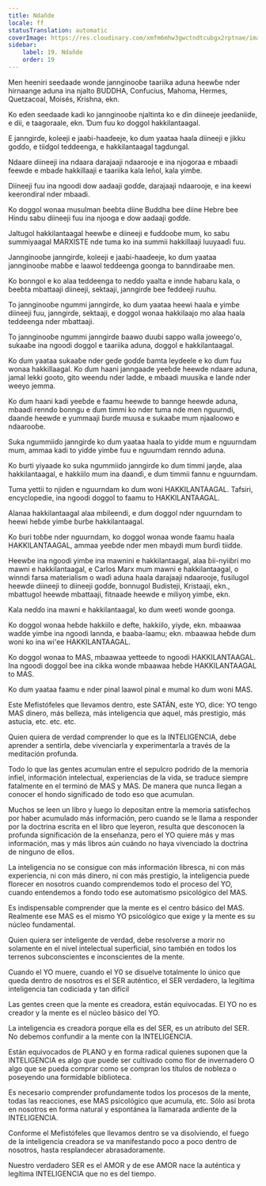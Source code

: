 ```yaml
---
title: Ndañde
locale: ff
statusTranslation: automatic
coverImage: https://res.cloudinary.com/xmfm6mhw3gwctndtcubgx2rptnae/image/upload/v1740337243/small_cover_educacion_fundamental_a051170f1c.webp
sidebar:
    label: 19. Ndañde
    order: 19
---
```

Men heeniri seedaade wonde jannginooɓe taariika aduna heewɓe nder hirnaange aduna ina njalto BUDDHA, Confucius, Mahoma, Hermes, Quetzacoal, Moisés, Krishna, ekn.

Ko eɗen seedaade kadi ko jannginooɓe njaltinta ko e ɗin diineeje jeeɗaniiɗe, e dii, e taagoraale, ekn. Ɗum fuu ko doggol hakkilantaagal.

E janngirɗe, koleeji e jaaɓi-haaɗeeje, ko ɗum yaataa haala diineeji e jikku goɗɗo, e tiiɗgol teddeenga, e hakkilantaagal tagdungal.

Ndaare diineeji ina ndaara darajaaji ndaarooje e ina njogoraa e mbaadi feewde e mbaɗe hakkillaaji e taariika kala leñol, kala yimɓe.

Diineeji fuu ina ngoodi dow aadaaji goɗɗe, darajaaji ndaarooje, e ina keewi keerondiral nder mbaadi.

Ko doggol wonaa musulman ɓeeɓta diine Buddha bee diine Hebre bee Hindu sabu diineeji fuu ina njooga e dow aadaaji goɗɗe.

Jaltugol hakkilantaagal heewɓe e diineeji e fuɗɗooɓe mum, ko sabu summiyaagal MARXISTE nde tuma ko ina summii hakkillaaji luuyaaɗi fuu.

Jannginooɓe janngirɗe, koleeji e jaaɓi-haaɗeeje, ko ɗum yaataa jannginooɓe maɓɓe e laawol teddeenga goonga to banndiraaɓe men.

Ko bonngol e ko alaa teddeenga to neɗɗo yaalta e innde habaru kala, o ɓeeɓta mbattaaji diineeji, sektaaji, janngirɗe bee feddeeji ruuhu.

To jannginooɓe ngummi janngirɗe, ko ɗum yaataa heewi haala e yimɓe diineeji fuu, janngirɗe, sektaaji, e doggol wonaa hakkilaajo mo alaa haala teddeenga nder mbattaaji.

To jannginooɓe ngummi janngirɗe ɓaawo duuɓi sappo walla joweego'o, sukaaɓe ina ngoodi doggol e taariika aduna, doggol e hakkilantaagal.

Ko ɗum yaataa sukaaɓe nder geɗe goɗɗe ɓamta leyɗeele e ko ɗum fuu wonaa hakkillaagal. Ko ɗum haani janngaade yeeɓde heewde ndaare aduna, jamal lekki gooto, gito weendu nder ladde, e mbaadi muusika e lanɗe nder weeyo jemma.

Ko ɗum haani kadi yeeɓde e faamu heewde to bannge heewde aduna, mbaadi renndo bonngu e ɗum timmi ko nder tuma nde men nguurndi, daande heewde e yummaaji ɓurɗe muusa e sukaaɓe mum njaaloowo e ndaarooɓe.

Suka ngummiiɗo janngirɗe ko ɗum yaataa haala to yiɗde mum e nguurndam mum, ammaa kadi to yiɗde yimɓe fuu e nguurndam renndo aduna.

Ko ɓurti yiyaade ko suka ngummiiɗo janngirɗe ko ɗum timmi jaŋde, alaa hakkilantaagal, e hakkiilo mum ina ɗaanɗi, e ɗum timmii fannu e nguurndam.

Tuma yettii to njiɗen e nguurndam ko ɗum woni HAKKILANTAAGAL. Tafsiri, encyclopedie, ina ngoodi doggol to faamu to HAKKILANTAAGAL.

Alanaa hakkilantaagal alaa mbileendi, e ɗum doggol nder nguurndam to heewi heɓde yimɓe ɓurɓe hakkilantaagal.

Ko ɓuri toɓɓe nder nguurndam, ko doggol wonaa wonde faamu haala HAKKILANTAAGAL, ammaa yeeɓde nder men mbaydi mum ɓurɗi tiiɗde.

Heewɓe ina ngoodi yimɓe ina mawnini e hakkilantaagal, alaa ɓii-nyiiɓri mo mawni e hakkilantaagal, e Carlos Marx mum mawni e hakkilantaagal, o winndi farsa materialism o waɗi aduna haala darajaaji ndaarooje, fusilugol heewde diineeji to diineeji goɗɗe, bonnugol Budisteji, Kristaaji, ekn., mbattugol heewde mbattaaji, fitnaade heewde e miliyoŋ yimɓe, ekn.

Kala neɗɗo ina mawni e hakkilantaagal, ko ɗum weeti wonde goonga.

Ko doggol wonaa heɓde hakkiilo e defte, hakkiilo, yiyde, ekn. mbaawaa waɗde yimɓe ina ngoodi lannda, e baaba-laamu; ekn. mbaawaa heɓde ɗum woni ko ina wi'ee HAKKILANTAAGAL.

Ko doggol wonaa to MAS, mbaawaa yetteede to ngoodi HAKKILANTAAGAL. Ina ngoodi doggol ɓee ina cikka wonde mbaawaa heɓde HAKKILANTAAGAL to MAS.

Ko ɗum yaataa faamu e nder pinal laawol pinal e mumal ko ɗum woni MAS.

Este Mefistófeles que llevamos dentro, este SATÁN, este YO, dice: YO tengo MAS dinero, más belleza, más inteligencia que aquel, más prestigio, más astucia, etc. etc. etc.

Quien quiera de verdad comprender lo que es la INTELIGENCIA, debe aprender a sentirla, debe vivenciarla y experimentarla a través de la meditación profunda.

Todo lo que las gentes acumulan entre el sepulcro podrido de la memoria infiel, información intelectual, experiencias de la vida, se traduce siempre fatalmente en el terminó de MAS y MAS. De manera que nunca llegan a conocer el hondo significado de todo eso que acumulan.

Muchos se leen un libro y luego lo depositan entre la memoria satisfechos por haber acumulado más información, pero cuando se le llama a responder por la doctrina escrita en el libro que leyeron, resulta que desconocen la profunda significación de la enseñanza, pero el YO quiere más y mas información, mas y más libros aún cuándo no haya vivenciado la doctrina de ninguno de ellos.

La inteligencia no se consigue con más información libresca, ni con más experiencia, ni con más dinero, ni con más prestigio, la inteligencia puede florecer en nosotros cuando comprendemos todo el proceso del YO, cuando entendemos a fondo todo ese automatismo psicológico del MAS.

Es indispensable comprender que la mente es el centro básico del MAS. Realmente ese MAS es el mismo YO psicológico que exige y la mente es su núcleo fundamental.

Quien quiera ser inteligente de verdad, debe resolverse a morir no solamente en el nivel intelectual superficial, sino también en todos los terrenos subconscientes e inconscientes de la mente.

Cuando el YO muere, cuando el Y0 se disuelve totalmente lo único que queda dentro de nosotros es el SER auténtico, el SER verdadero, la legítima inteligencia tan codiciada y tan difícil

Las gentes creen que la mente es creadora, están equivocadas. El YO no es creador y la mente es el núcleo básico del YO.

La inteligencia es creadora porque ella es del SER, es un atributo del SER. No debemos confundir a la mente con la INTELIGENCIA.

Están equivocados de PLANO y en forma radical quienes suponen que la INTELIGENCIA es algo que puede ser cultivado como flor de invernadero O algo que se pueda comprar como se compran los títulos de nobleza o poseyendo una formidable biblioteca.

Es necesario comprender profundamente todos los procesos de la mente, todas las reacciones, ese MAS psicológico que acumula, etc. Sólo así brota en nosotros en forma natural y espontánea la llamarada ardiente de la INTELIGENCIA.

Conforme el Mefistófeles que llevamos dentro se va disolviendo, el fuego de la inteligencia creadora se va manifestando poco a poco dentro de nosotros, hasta resplandecer abrasadoramente.

Nuestro verdadero SER es el AMOR y de ese AMOR nace la auténtica y legítima INTELIGENCIA que no es del tiempo.

